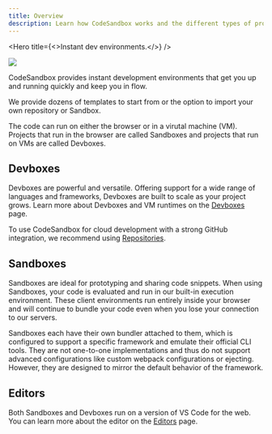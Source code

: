 ```yaml
---
title: Overview
description: Learn how CodeSandbox works and the different types of projects you can create and develop.
---
```



<Hero 
  title={<>Instant dev environments.</>}
/>

![](./images/cover-projects.jpg)

CodeSandbox provides instant development environments that get you up and running quickly and keep you in flow.

We provide dozens of templates to start from or the option to import your own repository or Sandbox.

The code can run on either the browser or in a virutal machine (VM). Projects that run in the browser are called Sandboxes and projects that run on VMs are called Devboxes.

## Devboxes

Devboxes are powerful and versatile. Offering support for a wide range of languages and frameworks, Devboxes are built to scale as your project grows. Learn more about Devboxes and VM runtimes on the [Devboxes](/learn/devboxes/overview) page.

<Callout>To use CodeSandbox for cloud development with a strong GitHub integration, we recommend using [Repositories](/learn/repositories/overview).</Callout>

## Sandboxes

Sandboxes are ideal for prototyping and sharing code snippets.
When using Sandboxes, your code is evaluated and run in our built-in execution environment. These client environments run entirely inside your browser and will continue to bundle your code even when you lose your connection to our servers.

Sandboxes each have their own bundler attached to them, which is configured to support a specific framework and emulate their official CLI tools. They are not one-to-one implementations and thus do not support advanced configurations like custom webpack configurations or ejecting. However, they are designed to mirror the default behavior of the framework.

## Editors

Both Sandboxes and Devboxes run on a version of VS Code for the web. You can learn more about the editor on the [Editors](/learn/editors/overview) page.
